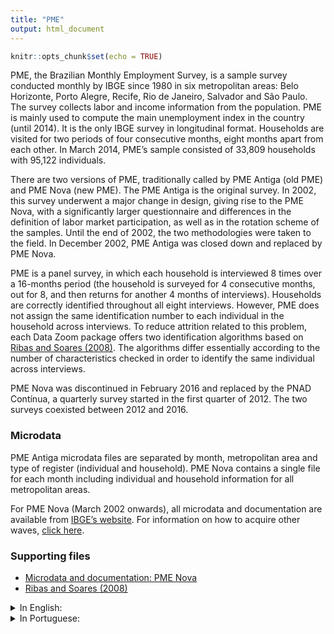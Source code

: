 ```yaml
---
title: "PME"
output: html_document
---
```


```r
knitr::opts_chunk$set(echo = TRUE)
```

PME, the Brazilian Monthly Employment Survey, is a sample survey conducted monthly by IBGE since 1980 in six metropolitan areas: Belo Horizonte, Porto Alegre, Recife, Rio de Janeiro, Salvador and São Paulo. The survey collects labor and income information from the population. PME is mainly used to compute the main unemployment index in the country (until 2014). It is the only IBGE survey in longitudinal format. Households are visited for two periods of four consecutive months, eight months apart from each other. In March 2014, PME's sample consisted of 33,809 households with 95,122 individuals.

There are two versions of PME, traditionally called by PME Antiga (old PME) and PME Nova (new PME). The PME Antiga is the original survey. In 2002, this survey underwent a major change in design, giving rise to the PME Nova, with a significantly larger questionnaire and differences in the definition of labor market participation, as well as in the rotation scheme of the samples. Until the end of 2002, the two methodologies were taken to the field. In December 2002, PME Antiga was closed down and replaced by PME Nova.

PME is a panel survey, in which each household is interviewed 8 times over a 16-months period (the household is surveyed for 4 consecutive months, out for 8, and then returns for another 4 months of interviews). Households are correctly identified throughout all eight interviews. However, PME does not assign the same identification number to each individual in the household across interviews. To reduce attrition related to this problem, each Data Zoom package offers two identification algorithms based on [Ribas and Soares (2008)](https://repositorio.ipea.gov.br/handle/11058/1522). The algorithms differ essentially according to the number of characteristics checked in order to identify the same individual across interviews.

PME Nova was discontinued in February 2016 and replaced by the PNAD Contínua, a quarterly survey started in the first quarter of 2012. The two surveys coexisted between 2012 and 2016.

### Microdata

PME Antiga microdata files are separated by month, metropolitan area and type of register (individual and household). PME Nova contains a single file for each month including individual and household information for all metropolitan areas.

For PME Nova (March 2002 onwards), all microdata and documentation are available from [IBGE’s website](https://www.ibge.gov.br/estatisticas/sociais/trabalho/9183-pesquisa-mensal-de-emprego-antiga-metodologia.html?=&t=microdados). For information on how to acquire other waves, [click here](https://loja.ibge.gov.br/catalogsearch/result/?q=pme).

### Supporting files

  - [Microdata and documentation: PME Nova](https://www.ibge.gov.br/estatisticas/sociais/trabalho/9183-pesquisa-mensal-de-emprego-antiga-metodologia.html?=&t=microdados)
  - [Ribas and Soares (2008)](https://repositorio.ipea.gov.br/handle/11058/1522)

<details>
<summary> In English: </summary>

  - PME Antiga dictionaries: 1991 to 2000
    - [Households](https://raw.githubusercontent.com/datazoompuc/datazoom_social_stata/master/docs/PME/dicionario_pme_antiga_1991_2000_dom_en.pdf), [Individuals](https://raw.githubusercontent.com/datazoompuc/datazoom_social_stata/master/docs/PME/dicionario_pme_antiga_1991_2000_pess_en.pdf)
  - PME Antiga dictionaries: 2001
    - [Households](https://raw.githubusercontent.com/datazoompuc/datazoom_social_stata/master/docs/PME/dicionario_pme_antiga_2001_dom_en.pdf), [Individuals](https://raw.githubusercontent.com/datazoompuc/datazoom_social_stata/master/docs/PME/dicionario_pme_antiga_2001_pess_en.pdf)
  - [PME Nova dictionary](https://raw.githubusercontent.com/datazoompuc/datazoom_social_stata/master/docs/PME/dicionario_pme_nova_en.xls)
  
</details>

<details>
<summary> In Portuguese: </summary>

  - [PME Antiga dictionary: 1991 to 2000](https://raw.githubusercontent.com/datazoompuc/datazoom_social_stata/master/docs/PME/dicionario_pme_antiga_1991_2000.pdf)
  - [PME Antiga dictionary: 2001](https://raw.githubusercontent.com/datazoompuc/datazoom_social_stata/master/docs/PME/dicionario_pme_antiga_2001.pdf)
  - [PME Nova dictionary](https://raw.githubusercontent.com/datazoompuc/datazoom_social_stata/master/docs/PME/dicionario_pme_nova.xls)
  
</details>

